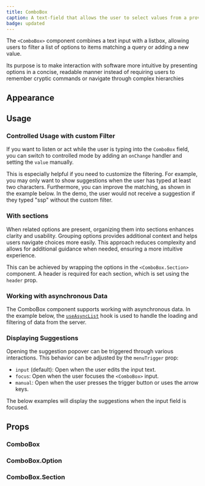 ```yaml
---
title: ComboBox
caption: A text-field that allows the user to select values from a provided items array.
badge: updated
---
```


The `<ComboBox>` component combines a text input with a listbox, allowing users to filter a list of options to items matching a query or adding a new value.

Its purpose is to make interaction with software more intuitive by presenting options in a concise, readable manner instead of requiring users to remember cryptic commands or navigate through complex hierarchies

## Appearance

<AppearanceDemo component={title} />

<AppearanceTable component={title} />

## Usage

### Controlled Usage with custom Filter

If you want to listen or act while the user is typing into the `ComboBox` field, you can switch to controlled mode by adding an `onChange` handler and setting the `value` manually.

This is especially helpful if you need to customize the filtering. For example, you may only want to show suggestions when the user has typed at least two characters. Furthermore, you can improve the matching, as shown in the example below. In the demo, the user would not receive a suggestion if they typed "ssp" without the custom filter.

<ComponentDemo file="./combobox-controlled.demo.tsx" />

### With sections

When related options are present, organizing them into sections enhances clarity and usability. Grouping options provides additional context and helps users navigate choices more easily. This approach reduces complexity and allows for additional guidance when needed, ensuring a more intuitive experience.

This can be achieved by wrapping the options in the `<ComboBox.Section>` component. A header is required for each section, which is set using the `header` prop.

<ComponentDemo file="./combobox-section.demo.tsx" />

### Working with asynchronous Data

The ComboBox component supports working with asynchronous data. In the example below, the [`useAsyncList`](/hooks/useAsyncList) hook is used to handle the loading and filtering of data from the server.

<ComponentDemo file="./combobox-async.demo.tsx" />

### Displaying Suggestions

Opening the suggestion popover can be triggered through various interactions. This behavior can be adjusted by the `menuTrigger` prop:

- `input` (default): Open when the user edits the input text.
- `focus`: Open when the user focuses the `<ComboBox>` input.
- `manual`: Open when the user presses the trigger button or uses the arrow keys.

The below examples will display the suggestions when the input field is focused.

<ComponentDemo file="./combobox-menu-trigger.demo.tsx" />

## Props

### ComboBox

<PropsTable component={title} />

### ComboBox.Option

<PropsTable component="ListBoxItem" />

### ComboBox.Section

<PropsTable component="ListBoxSection" />
